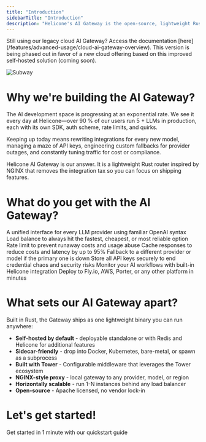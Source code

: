 ```yaml
---
title: "Introduction"
sidebarTitle: "Introduction"
description: "Helicone's AI Gateway is the open-source, lightweight Rust-based solution for intelligent routing to 100+ language models."
---
```


<Warning>
  Still using our legacy cloud AI Gateway? Access the documentation
  [here](/features/advanced-usage/cloud-ai-gateway-overview). This version is
  being phased out in favor of a new cloud offering based on this improved
  self-hosted solution (coming soon).
</Warning>

![Subway](./images/subway.jpeg)

# Why we're building the AI Gateway?

The AI development space is progressing at an exponential rate. We see it every day at Helicone—over 90 % of our users run 5 + LLMs in production, each with its own SDK, auth scheme, rate limits, and quirks.

Keeping up today means rewriting integrations for every new model, managing a maze of API keys, engineering custom fallbacks for provider outages, and constantly tuning traffic for cost or compliance.

Helicone AI Gateway is our answer. It is a lightweight Rust router inspired by NGINX that removes the integration tax so you can focus on shipping features.

# What do you get with the AI Gateway?

<CardGroup cols={2}>
  <Card title="One line. 100+ models" icon="plug" href="/ai-gateway/quickstart">
    A unified interface for every LLM provider using familiar OpenAI syntax
  </Card>
  <Card
    title="Smart provider selection"
    icon="shuffle"
    href="/ai-gateway/concepts/load-balancing"
  >
    Load balance to always hit the fastest, cheapest, or most reliable option
  </Card>
  <Card
    title="Spending controls"
    icon="shield"
    href="/ai-gateway/concepts/rate-limiting"
  >
    Rate limit to prevent runaway costs and usage abuse
  </Card>
  <Card title="Reduced latency" icon="clock" href="/ai-gateway/concepts/cache">
    Cache responses to reduce costs and latency by up to 95%
  </Card>
  <Card
    title="Guaranteed uptime"
    icon="key"
    href="/ai-gateway/concepts/load-balancing"
  >
    Fallback to a different provider or model if the primary one is down
  </Card>
  <Card
    title="Centralized API keys"
    icon="key"
    href="/ai-gateway/concepts/secret-management"
  >
    Store all API keys securely to end credential chaos and security risks
  </Card>
  <Card title="Simplified tracing" icon="eye" href="/helicone">
    Monitor your AI workflows with built-in Helicone integration
  </Card>
  <Card
    title="One Click Deploy"
    icon="key"
    href="/ai-gateway/deployment/overview"
  >
    Deploy to Fly.io, AWS, Porter, or any other platform in minutes
  </Card>
</CardGroup>

# What sets our AI Gateway apart?

Built in Rust, the Gateway ships as one lightweight binary you can run anywhere:

- **Self-hosted by default** - deployable standalone or with Redis and Helicone for additional features
- **Sidecar-friendly** - drop into Docker, Kubernetes, bare-metal, or spawn as a subprocess
- **Built with Tower** - Configurable middleware that leverages the Tower ecosystem
- **NGINX-style proxy** - local gateway to any provider, model, or region
- **Horizontally scalable** - run 1-N instances behind any load balancer
- **Open-source** - Apache licensed, no vendor lock-in

# Let's get started!

<Card title="Quickstart" icon="plug" href="/ai-gateway/quickstart" horizontal>
  Get started in 1 minute with our quickstart guide
</Card>
